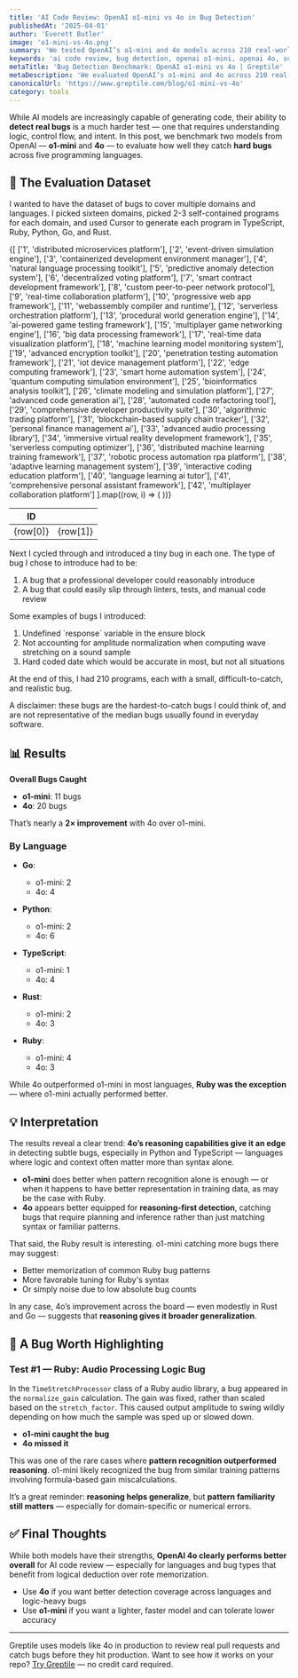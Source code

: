 ```yaml
---
title: 'AI Code Review: OpenAI o1-mini vs 4o in Bug Detection'
publishedAt: '2025-04-01'
author: 'Everett Butler'
image: 'o1-mini-vs-4o.png'
summary: 'We tested OpenAI’s o1-mini and 4o models across 210 real-world bugs to evaluate which is better at detecting complex logic errors, race conditions, and hidden defects.'
keywords: 'ai code review, bug detection, openai o1-mini, openai 4o, software verification, reasoning models'
metaTitle: 'Bug Detection Benchmark: OpenAI o1-mini vs 4o | Greptile'
metaDescription: 'We evaluated OpenAI’s o1-mini and 4o across 210 real-world bugs in Python, Go, Rust, TypeScript, and Ruby to see which performs better at AI code review.'
canonicalUrl: 'https://www.greptile.com/blog/o1-mini-vs-4o'
category: tools
---
```


While AI models are increasingly capable of generating code, their ability to **detect real bugs** is a much harder test — one that requires understanding logic, control flow, and intent. In this post, we benchmark two models from OpenAI — **o1-mini** and **4o** — to evaluate how well they catch **hard bugs** across five programming languages.


## 🧪 The Evaluation Dataset

I wanted to have the dataset of bugs to cover multiple domains and languages. I picked sixteen domains, picked 2-3 self-contained programs for each domain, and used Cursor to generate each program in TypeScript, Ruby, Python, Go, and Rust.

<table
	style={{
		borderCollapse: 'collapse',
		width: '100%',
		margin: '2rem 0',
		borderRadius: '8px',
		overflow: 'hidden',
		fontSize: '0.95rem',
		lineHeight: '1.5'
	}}>
	<thead>
		<tr>
			<th
				style={{
					backgroundColor: '#f8fafc',
					padding: '1rem',
					textAlign: 'left',
					borderBottom: '1px solid #e2e8f0',
					fontWeight: '600',
					color: '#1a202c'
				}}>
				ID
			</th>
			<th
				style={{
					backgroundColor: '#f8fafc',
					padding: '1rem',
					textAlign: 'left',
					borderBottom: '1px solid #e2e8f0',
					fontWeight: '600',
					color: '#1a202c'
				}}></th>
		</tr>
	</thead>
	<tbody>
		{[
			['1', 'distributed microservices platform'],
			['2', 'event-driven simulation engine'],
			['3', 'containerized development environment manager'],
			['4', 'natural language processing toolkit'],
			['5', 'predictive anomaly detection system'],
			['6', 'decentralized voting platform'],
			['7', 'smart contract development framework'],
			['8', 'custom peer-to-peer network protocol'],
			['9', 'real-time collaboration platform'],
			['10', 'progressive web app framework'],
			['11', 'webassembly compiler and runtime'],
			['12', 'serverless orchestration platform'],
			['13', 'procedural world generation engine'],
			['14', 'ai-powered game testing framework'],
			['15', 'multiplayer game networking engine'],
			['16', 'big data processing framework'],
			['17', 'real-time data visualization platform'],
			['18', 'machine learning model monitoring system'],
			['19', 'advanced encryption toolkit'],
			['20', 'penetration testing automation framework'],
			['21', 'iot device management platform'],
			['22', 'edge computing framework'],
			['23', 'smart home automation system'],
			['24', 'quantum computing simulation environment'],
			['25', 'bioinformatics analysis toolkit'],
			['26', 'climate modeling and simulation platform'],
			['27', 'advanced code generation ai'],
			['28', 'automated code refactoring tool'],
			['29', 'comprehensive developer productivity suite'],
			['30', 'algorithmic trading platform'],
			['31', 'blockchain-based supply chain tracker'],
			['32', 'personal finance management ai'],
			['33', 'advanced audio processing library'],
			['34', 'immersive virtual reality development framework'],
			['35', 'serverless computing optimizer'],
			['36', 'distributed machine learning training framework'],
			['37', 'robotic process automation rpa platform'],
			['38', 'adaptive learning management system'],
			['39', 'interactive coding education platform'],
			['40', 'language learning ai tutor'],
			['41', 'comprehensive personal assistant framework'],
			['42', 'multiplayer collaboration platform']
		].map((row, i) => (
			<tr
				key={i}
				style={{
					backgroundColor: 'var(--tw-prose-bg, white)',
					transition: 'background-color 0.2s'
				}}>
				<td
					style={{
						padding: '1rem',
						borderBottom: '1px solid var(--tw-prose-border, #e2e8f0)',
						color: 'var(--tw-prose-body, #1a202c)'
					}}>
					{row[0]}
				</td>
				<td
					style={{
						padding: '1rem',
						borderBottom: '1px solid var(--tw-prose-border, #e2e8f0)',
						color: 'var(--tw-prose-body, #1a202c)'
					}}>
					{row[1]}
				</td>
			</tr>
		))}
	</tbody>
</table>

Next I cycled through and introduced a tiny bug in each one. The type of bug I chose to introduce had to be:

1. A bug that a professional developer could reasonably introduce
2. A bug that could easily slip through linters, tests, and manual code review

Some examples of bugs I introduced:

1. Undefined \`response\` variable in the ensure block
2. Not accounting for amplitude normalization when computing wave stretching on a sound sample
3. Hard coded date which would be accurate in most, but not all situations

At the end of this, I had 210 programs, each with a small, difficult-to-catch, and realistic bug.

A disclaimer: these bugs are the hardest-to-catch bugs I could think of, and are not representative of the median bugs usually found in everyday software.


## 📊 Results

**Overall Bugs Caught**
- **o1-mini**: 11 bugs  
- **4o**: 20 bugs

That’s nearly a **2× improvement** with 4o over o1-mini.

### By Language

- **Go**:  
  - o1-mini: 2  
  - 4o: 4  

- **Python**:  
  - o1-mini: 2  
  - 4o: 6  

- **TypeScript**:  
  - o1-mini: 1  
  - 4o: 4  

- **Rust**:  
  - o1-mini: 2  
  - 4o: 3  

- **Ruby**:  
  - o1-mini: 4  
  - 4o: 3  

While 4o outperformed o1-mini in most languages, **Ruby was the exception** — where o1-mini actually performed better.

## 💡 Interpretation

The results reveal a clear trend: **4o’s reasoning capabilities give it an edge** in detecting subtle bugs, especially in Python and TypeScript — languages where logic and context often matter more than syntax alone.

- **o1-mini** does better when pattern recognition alone is enough — or when it happens to have better representation in training data, as may be the case with Ruby.
- **4o** appears better equipped for **reasoning-first detection**, catching bugs that require planning and inference rather than just matching syntax or familiar patterns.

That said, the Ruby result is interesting. o1-mini catching more bugs there may suggest:
- Better memorization of common Ruby bug patterns  
- More favorable tuning for Ruby's syntax  
- Or simply noise due to low absolute bug counts

In any case, 4o’s improvement across the board — even modestly in Rust and Go — suggests that **reasoning gives it broader generalization**.

## 🐞 A Bug Worth Highlighting

### Test #1 — Ruby: Audio Processing Logic Bug

In the `TimeStretchProcessor` class of a Ruby audio library, a bug appeared in the `normalize_gain` calculation. The gain was fixed, rather than scaled based on the `stretch_factor`. This caused output amplitude to swing wildly depending on how much the sample was sped up or slowed down.

- **o1-mini caught the bug**  
- **4o missed it**

This was one of the rare cases where **pattern recognition outperformed reasoning**. o1-mini likely recognized the bug from similar training patterns involving formula-based gain miscalculations.

It’s a great reminder: **reasoning helps generalize**, but **pattern familiarity still matters** — especially for domain-specific or numerical errors.

## ✅ Final Thoughts

While both models have their strengths, **OpenAI 4o clearly performs better overall** for AI code review — especially for languages and bug types that benefit from logical deduction over rote memorization.

- Use **4o** if you want better detection coverage across languages and logic-heavy bugs  
- Use **o1-mini** if you want a lighter, faster model and can tolerate lower accuracy

---
Greptile uses models like 4o in production to review real pull requests and catch bugs before they hit production. Want to see how it works on your repo? [Try Greptile](https://www.greptile.com) — no credit card required.
